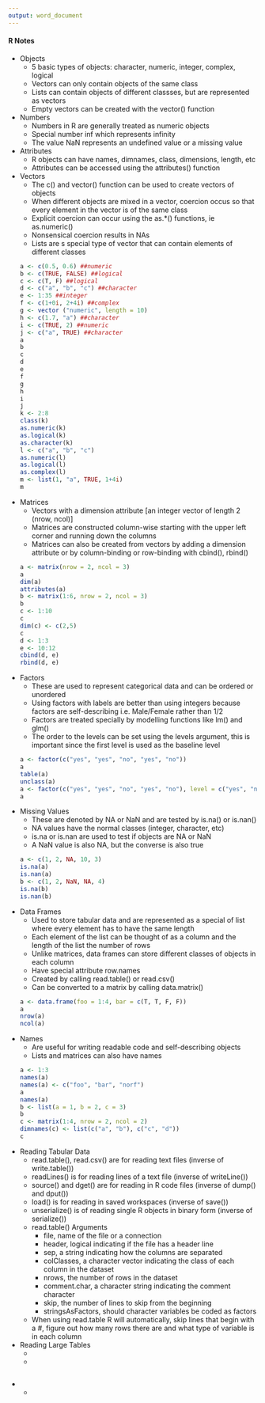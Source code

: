 ```yaml
---
output: word_document
---
```

#### R Notes
* Objects
    + 5 basic types of objects: character, numeric, integer, complex, logical
    +	Vectors can only contain objects of the same class
    + Lists can contain objects of different classses, but are represented as vectors
    + Empty vectors can be created with the vector() function
*	Numbers
    +	Numbers in R are generally treated as numeric objects
    +	Special number inf which represents infinity
    +	The value NaN represents an undefined value or a missing value
*	Attributes
    +	R objects can have names, dimnames, class, dimensions, length, etc
    +	Attributes can be accessed using the attributes() function
* Vectors
    + The c() and vector() function can be used to create vectors of objects
    + When different objects are mixed in a vector, coercion occus so that every element in the vector is of the same class
    + Explicit coercion can occur using the as.*() functions, ie as.numeric()
    + Nonsensical coercion results in NAs
    + Lists are s special type of vector that can contain elements of different classes
```r
a <- c(0.5, 0.6) ##numeric
b <- c(TRUE, FALSE) ##logical
c <- c(T, F) ##logical
d <- c("a", "b", "c") ##character
e <- 1:35 ##integer
f <- c(1+0i, 2+4i) ##complex
g <- vector ("numeric", length = 10)
h <- c(1.7, "a") ##character
i <- c(TRUE, 2) ##numeric
j <- c("a", TRUE) ##character
a
b
c
d
e
f
g
h
i
j
k <- 2:8
class(k)
as.numeric(k)
as.logical(k)
as.character(k)
l <- c("a", "b", "c")
as.numeric(l)
as.logical(l)
as.complex(l)
m <- list(1, "a", TRUE, 1+4i)
m
```
* Matrices
    + Vectors with a dimension attribute [an integer vector of length 2 (nrow, ncol)] 
    + Matrices are constructed column-wise starting with the upper left corner and running down the columns
    + Matrices can also be created from vectors by adding a dimension attribute or by column-binding or row-binding with cbind(), rbind()
```r
a <- matrix(nrow = 2, ncol = 3)
a
dim(a)
attributes(a)
b <- matrix(1:6, nrow = 2, ncol = 3)
b
c <- 1:10
c
dim(c) <- c(2,5)
c
d <- 1:3
e <- 10:12
cbind(d, e)
rbind(d, e)
```
* Factors
    + These are used to represent categorical data and can be ordered or unordered
    + Using factors with labels are better than using integers because factors are self-describing i.e. Male/Female rather than 1/2
    + Factors are treated specially by modelling functions like lm() and glm()
    + The order to the levels can be set using the levels argument, this is important since the first level is used as the baseline level
```r
a <- factor(c("yes", "yes", "no", "yes", "no"))
a
table(a)
unclass(a)
a <- factor(c("yes", "yes", "no", "yes", "no"), level = c("yes", "no"))
a
```
* Missing Values
    + These are denoted by NA or NaN and are tested by is.na() or is.nan()
    + NA values have the normal classes (integer, character, etc)
    + is.na or is.nan are used to test if objects are NA or NaN
    + A NaN value is also NA, but the converse is also true
```r
a <- c(1, 2, NA, 10, 3)
is.na(a)
is.nan(a)
b <- c(1, 2, NaN, NA, 4)
is.na(b)
is.nan(b)
```
* Data Frames
    + Used to store tabular data and are represented as a special of list where every element has to have the same length
    + Each element of the list can be thought of as a column and the length of the list the number of rows
    + Unlike matrices, data frames can store different classes of objects in each column
    + Have special attribute row.names
    + Created by calling read.table() or read.csv()
    + Can be converted to a matrix by calling data.matrix()
```r
a <- data.frame(foo = 1:4, bar = c(T, T, F, F))
a
nrow(a)
ncol(a)
```
* Names
    + Are useful for writing readable code and self-describing objects 
    + Lists and matrices can also have names
```r
a <- 1:3
names(a)
names(a) <- c("foo", "bar", "norf")
a
names(a)
b <- list(a = 1, b = 2, c = 3)
b
c <- matrix(1:4, nrow = 2, ncol = 2)
dimnames(c) <- list(c("a", "b"), c("c", "d"))
c
```
* Reading Tabular Data
    + read.table(), read.csv() are for reading text files (inverse of write.table())
    + readLines() is for reading lines of a text file (inverse of writeLine())
    + source() and dget() are for reading in R code files (inverse of dump() and dput())
    + load() is for reading in saved workspaces (inverse of save())
    + unserialize() is of reading single R objects in binary form (inverse of serialize())
    + read.table() Arguments
        + file, name of the file or a connection
        + header, logical indicating if the file has a header line
        + sep, a string indicating how the columns are separated
        + colClasses, a character vector indicating the class of each column in the dataset
        + nrows, the number of rows in the dataset
        + comment.char, a character string indicating the comment character
        + skip, the number of lines to skip from the beginning
        + stringsAsFactors, should character variables be coded as factors
    + When using read.table R will automatically, skip lines that begin with a #, figure out how many rows there are and what type of variable is in each column
* Reading Large Tables
    + 
    + 
```r

```
*   
    +
```r

```
    
    
    
    
    
    
    
    
    
    
    
    
    
    
    
    
    
    
    
    
